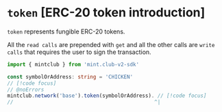 # `token` [ERC-20 token introduction]

`token` represents fungible ERC-20 tokens.

All the `read calls` are prepended with `get` and all the other calls are `write calls` that requires the user to sign the transaction.

```ts twoslash [app.ts]
import { mintclub } from 'mint.club-v2-sdk'

const symbolOrAddress: string = 'CHICKEN'
// [!code focus]
// @noErrors
mintclub.network('base').token(symbolOrAddress). // [!code focus]
//                                              ^|














```